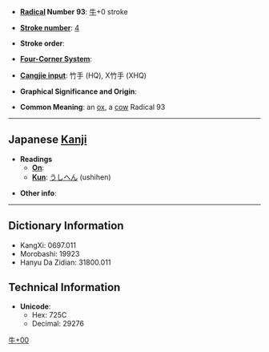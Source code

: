 * '''[[Wiktionary:Chinese radical index| Radical]] Number 93''': [[Wiktionary:Chinese radical index 牛|牛]]+0 stroke

* '''[[Wiktionary:Chinese total strokes index|Stroke number]]''': [[Wiktionary:Chinese total strokes index 4|4]]

* '''Stroke order''': 

* '''[[Wiktionary:Chinese four corner index|Four-Corner System]]''': 

* '''[[Wiktionary:Chinese Cangjie index|Cangjie input]]''': 竹手 (HQ), X竹手 (XHQ)

* '''Graphical Significance and Origin''': 

* '''Common Meaning''': an [[ox]], a [[cow]] Radical 93

----

== Japanese [[Kanji]] ==

* '''Readings'''
** '''[[On]]''': 
** '''[[Kun]]''': [[うしへん]] (ushihen)

* '''Other info''':  

----

== Dictionary Information ==

* KangXi: 0697.011
* Morobashi: 19923
* Hanyu Da Zidian: 31800.011

== Technical Information ==

* '''Unicode''':
** Hex: 725C
** Decimal: 29276

[[Category:Japanese-only CJKV Characters|牛+00]]